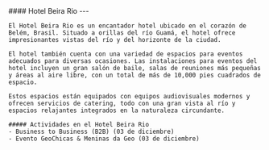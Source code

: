 
<div className={`grid grid-cols-1 mb-4 gap-4 ${!props.isEmbed && "mt-4 sm:grid-cols-12"}`}>
  <div className={!props.isEmbed && "sm:col-span-5"}>
    <div className="max-h-96">
    <Carousel
          images={[
            {
              image: BeiraRio1,
            },
            {
              image: BeiraRio2,
            },
            {
              image: BeiraRio3,
            },
            {
              image: BeiraRio4,
            },
          ]}
        />
    </div>

  </div>
  <div className={!props.isEmbed && "sm:col-span-7"}>
    #### Hotel Beira Rio
    ---

    El Hotel Beira Rio es un encantador hotel ubicado en el corazón de Belém, Brasil. Situado a orillas del río Guamá, el hotel ofrece impresionantes vistas del río y del horizonte de la ciudad.

    El hotel también cuenta con una variedad de espacios para eventos adecuados para diversas ocasiones. Las instalaciones para eventos del hotel incluyen un gran salón de baile, salas de reuniones más pequeñas y áreas al aire libre, con un total de más de 10,000 pies cuadrados de espacio.

    Estos espacios están equipados con equipos audiovisuales modernos y ofrecen servicios de catering, todo con una gran vista al río y espacios relajantes integrados en la naturaleza circundante.

    ##### Actividades en el Hotel Beira Rio
    - Business to Business (B2B) (03 de diciembre)
    - Evento GeoChicas & Meninas da Geo (03 de diciembre)
  </div>
</div>
